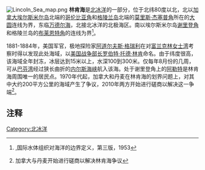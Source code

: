 [[File:Lincoln_Sea_map.png|thumb]]
'''林肯海'''是[[北冰洋|北冰洋]]的一部分，位于北纬80度以北，北以[[加拿大|加拿大]][[埃尔斯米尔岛|埃尔斯米尔岛]]北端的[[哥伦比亚角|哥伦比亚角]]和[[格陵兰岛|格陵兰岛]]北端的[[莫里斯·杰塞普角|莫里斯·杰塞普角]]所在的[[大圆|大圆]]连线为界，东临[[万德尔海|万德尔海]]，北接北冰洋的北极海区。南以埃尔斯米尔岛[[谢里登角|谢里登角]]和格陵兰岛的[[布莱恩特角|布莱恩特角]]的连线为界<ref>{{cite web|url=http://www.iho-ohi.net/iho_pubs/standard/S-23/S23_1953.pdf |title=存档副本 |accessdate=2010-02-06 |deadurl=yes |archiveurl=https://web.archive.org/web/20111008191433/http://www.iho-ohi.net/iho_pubs/standard/S-23/S23_1953.pdf |archivedate=2011-10-08 }},国际水体组织对海洋的边界定义，第三版，1953</ref>。

1881-1884年，美国军官，极地探险家[[阿道尔夫斯·格瑞利|阿道尔夫斯·格瑞利]]在对[[富兰克林女士湾|富兰克林女士湾]]考察时得以发现此处海域，以[[美国战争部长|美国战争部长]][[罗伯特·托德·林肯|罗伯特·托德·林肯]]命名。由于纬度很高，该海域全年封冻，冰层达到15米以上，水深100到300米。仅每年8月份的几周，可从[[巴芬湾|巴芬湾]]经过狭长曲折的[[内尔斯海峡|内尔斯海峡]]航入该海。处于谢里登角上的[[阿勒特|阿勒特]]是林肯海周围唯一的居民点。1970年代起，加拿大和丹麦在林肯海的划界问题上，对其中大约200平方公里的海域产生了争议，2010年两方开始进行磋商以解决这一争端<ref>{{cite web |url=http://www.canada.com/Canada+Denmark+seek+boundary+battle/2732083/story.html |title=存档副本 |accessdate=2010-08-27 |deadurl=yes |archiveurl=https://web.archive.org/web/20100608211555/http://www.canada.com/canada+denmark+seek+boundary+battle/2732083/story.html |archivedate=2010-06-08 }} 加拿大与丹麦开始进行磋商以解决林肯海争议</ref>。

== 注释 ==
<references/>

{{List of seas}}

[[Category:北冰洋|Category:北冰洋]]